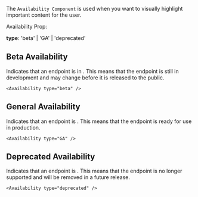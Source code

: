 The `Availability Component` is used when you want to visually highlight important content for the user.

Availability Prop:

**type**: 'beta' | 'GA' | 'deprecated'

## Beta Availability 

Indicates that an endpoint is in <Availability type="beta" />. This means that the endpoint is still in development and may change before it is released to the public. 

```mdx
<Availability type="beta" />
```

## General Availability

Indicates that an endpoint is <Availability type="GA" />. This means that the endpoint is ready for use in production. 

```mdx
<Availability type="GA" />
```

## Deprecated Availability

Indicates that an endpoint is <Availability type="deprecated" />. This means that the endpoint is no longer supported and will be removed in a future release.

```mdx
<Availability type="deprecated" />
```
